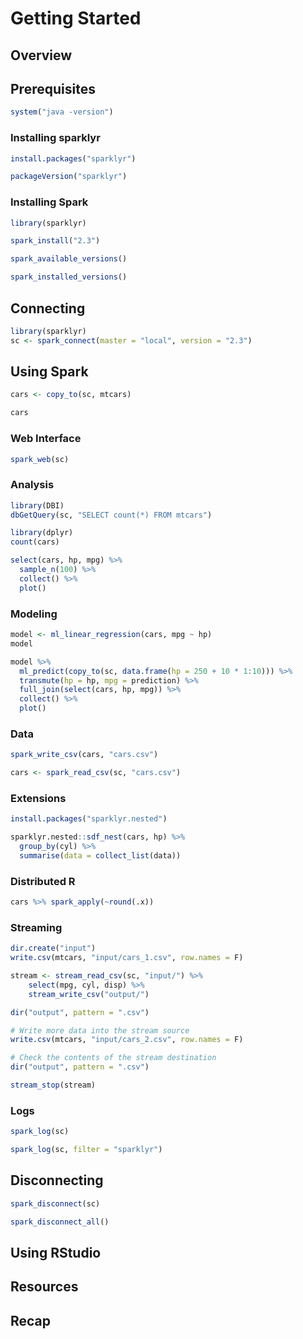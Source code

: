 
# Getting Started {#starting}

## Overview

## Prerequisites {#starting-prerequisites}

```r
system("java -version")
```

### Installing sparklyr {#starting-install-sparklyr}

```r
install.packages("sparklyr")
```

```r
packageVersion("sparklyr")
```

### Installing Spark {#starting-installing-spark}

```r
library(sparklyr)
```

```r
spark_install("2.3")
```

```r
spark_available_versions()
```

```r
spark_installed_versions()
```

## Connecting {#starting-connect-to-spark}

```r
library(sparklyr)
sc <- spark_connect(master = "local", version = "2.3")
```

## Using Spark {#starting-sparklyr-hello-world}

```r
cars <- copy_to(sc, mtcars)
```

```r
cars
```

### Web Interface {#starting-spark-web-interface}

```r
spark_web(sc)
```

### Analysis {#starting-analysis}

```r
library(DBI)
dbGetQuery(sc, "SELECT count(*) FROM mtcars")
```

```r
library(dplyr)
count(cars)
```

```r
select(cars, hp, mpg) %>%
  sample_n(100) %>%
  collect() %>%
  plot()
```

### Modeling {#starting-modeling}

```r
model <- ml_linear_regression(cars, mpg ~ hp)
model
```

```r
model %>%
  ml_predict(copy_to(sc, data.frame(hp = 250 + 10 * 1:10))) %>%
  transmute(hp = hp, mpg = prediction) %>%
  full_join(select(cars, hp, mpg)) %>%
  collect() %>%
  plot()
```

### Data {#starting-data}

```r
spark_write_csv(cars, "cars.csv")
```

```r
cars <- spark_read_csv(sc, "cars.csv")
```

### Extensions {#starting-extensions}

```r
install.packages("sparklyr.nested")
```

```r
sparklyr.nested::sdf_nest(cars, hp) %>%
  group_by(cyl) %>%
  summarise(data = collect_list(data))
```

### Distributed R {#starting-distributed-r}

```r
cars %>% spark_apply(~round(.x))
```

### Streaming {#starting-streaming}

```r
dir.create("input")
write.csv(mtcars, "input/cars_1.csv", row.names = F)
```

```r
stream <- stream_read_csv(sc, "input/") %>%
    select(mpg, cyl, disp) %>%
    stream_write_csv("output/")
```

```r
dir("output", pattern = ".csv")
```

```r
# Write more data into the stream source
write.csv(mtcars, "input/cars_2.csv", row.names = F)
```

```r
# Check the contents of the stream destination
dir("output", pattern = ".csv")
```

```r
stream_stop(stream)
```

### Logs {#starting-logs}

```r
spark_log(sc)
```

```r
spark_log(sc, filter = "sparklyr")
```

## Disconnecting {#starting-disconnecting}

```r
spark_disconnect(sc)
```

```r
spark_disconnect_all()
```

## Using RStudio {#starting-using-spark-from-rstudio}

## Resources {#starting-resources}

## Recap {#starting-recap}
